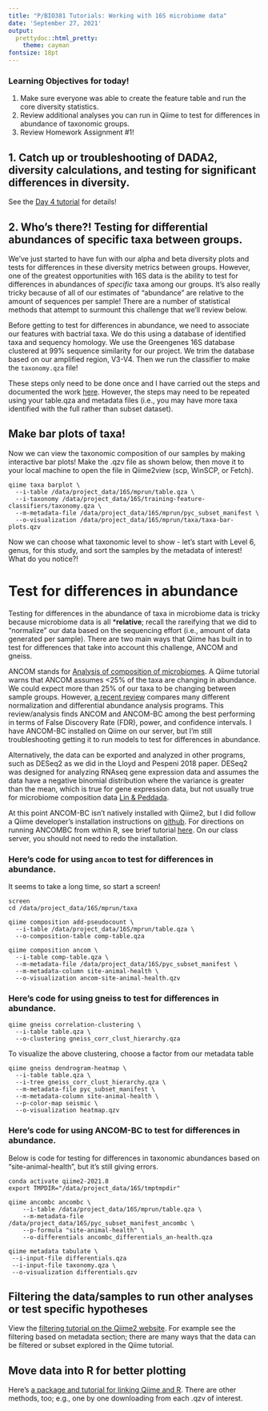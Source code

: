 ```yaml
---
title: "P/BIO381 Tutorials: Working with 16S microbiome data"
date: 'September 27, 2021'
output:
  prettydoc::html_pretty:
    theme: cayman
fontsize: 18pt
---
```


### Learning Objectives for today!

1. Make sure everyone was able to create the feature table and run the core diversity statistics. 
2. Review additional analyses you can run in Qiime to test for differences in abundance of taxonomic groups.
3. Review Homework Assignment #1!

## 1. Catch up or troubleshooting of DADA2, diversity calculations, and testing for significant differences in diversity.
See the [Day 4 tutorial](2021-09-22_microbiome_Day4.html) for details!

## 2. Who's there?! Testing for differential abundances of specific taxa between groups.
We've just started to have fun with our alpha and beta diversity plots and tests for differences in these diversity metrics between groups. However, one of the greatest opportunities with 16S data is the ability to test for differences in abundances of _specific_ taxa among our groups. It's also really tricky because of all of our estimates of "abundance" are relative to the amount of sequences per sample! There are a number of statistical methods that attempt to surmount this challenge that we'll review below. 

Before getting to test for differences in abundance, we need to associate our features with bactrial taxa. We do this using a database of identified taxa and sequency homology. We use the Greengenes 16S database clustered at 99% sequence similarity for our project. We trim the database based on our amplified region, V3-V4. Then we run the classifier to make the `taxonomy.qza` file!

These steps only need to be done once and I have carried out the steps and documented the work [here](2021_09_27_microbiome_supp_taxaID.html). However, the steps may need to be repeated using your table.qza and metadata files (i.e., you may have more taxa identified with the full rather than subset dataset).

## Make bar plots of taxa!
Now we can view the taxonomic composition of our samples by making interactive bar plots! Make the .qzv file as shown below, then move it to your local machine to open the file in Qiime2view (scp, WinSCP, or Fetch).
```
qiime taxa barplot \
  --i-table /data/project_data/16S/mprun/table.qza \
  --i-taxonomy /data/project_data/16S/training-feature-classifiers/taxonomy.qza \
  --m-metadata-file /data/project_data/16S/mprun/pyc_subset_manifest \
  --o-visualization /data/project_data/16S/mprun/taxa/taxa-bar-plots.qzv
```

Now we can choose what taxonomic level to show - let's start with Level 6, genus, for this study, and sort the samples by the metadata of interest! What do you notice?!

# Test for differences in abundance
Testing for differences in the abundance of taxa in microbiome data is tricky because microbiome data is all ***relative**; recall the rareifying that we did to "normalize" our data based on the sequencing effort (i.e., amount of data generated per sample). There are two main ways that Qiime has built in to test for differences that take into account this challenge, ANCOM and gneiss. 

ANCOM stands for [Analysis of composition of microbiomes](https://pubmed.ncbi.nlm.nih.gov/26028277/). A Qiime tutorial warns that ANCOM assumes <25% of the taxa are changing in abundance. We could expect more than 25% of our taxa to be changing between sample groups. However, [a recent review](https://www.nature.com/articles/s41522-020-00160-w) compares many different normalization and differential abundance analysis programs. This review/analysis finds ANCOM and ANCOM-BC among the best performing in terms of False Discovery Rate (FDR), power, and confidence intervals. I have ANCOM-BC installed on Qiime on our server, but I'm still troubleshooting getting it to run models to test for differences in abundance.

Alternatively, the data can be exported and analyzed in other programs, such as DESeq2 as we did in the Lloyd and Pespeni 2018 paper. DESeq2 was designed for analyzing RNAseq gene expression data and assumes the data have a negative binomial distribution where the variance is greater than the mean, which is true for gene expression data, but not usually true for microbiome composition data [Lin & Peddada](https://www.nature.com/articles/s41522-020-00160-w). 

At this point ANCOM-BC isn't natively installed with Qiime2, but I did follow a Qiime developer's installation instructions on [github](https://github.com/mortonjt/q2-ancombc). For directions on running ANCOMBC from within R, see brief tutorial [here](https://rdrr.io/github/FrederickHuangLin/ANCOMBC/man/ancombc.html). On our class server, you should not need to redo the installation.

### Here's code for using `ancom` to test for differences in abundance.
It seems to take a long time, so start a screen!

```
screen
cd /data/project_data/16S/mprun/taxa

qiime composition add-pseudocount \
  --i-table /data/project_data/16S/mprun/table.qza \
  --o-composition-table comp-table.qza
 
qiime composition ancom \
  --i-table comp-table.qza \
  --m-metadata-file /data/project_data/16S/pyc_subset_manifest \
  --m-metadata-column site-animal-health \
  --o-visualization ancom-site-animal-health.qzv 
```
  
### Here's code for using gneiss to test for differences in abundance.
```
qiime gneiss correlation-clustering \
  --i-table table.qza \
  --o-clustering gneiss_corr_clust_hierarchy.qza
```
To visualize the above clustering, choose a factor from our metadata table 
```
qiime gneiss dendrogram-heatmap \
  --i-table table.qza \
  --i-tree gneiss_corr_clust_hierarchy.qza \
  --m-metadata-file pyc_subset_manifest \
  --m-metadata-column site-animal-health \
  --p-color-map seismic \
  --o-visualization heatmap.qzv
```
### Here's code for using ANCOM-BC to test for differences in abundance.
Below is code for testing for differences in taxonomic abundances based on "site-animal-health", but it's still giving errors.
```
conda activate qiime2-2021.8
export TMPDIR="/data/project_data/16S/tmptmpdir"

qiime ancombc ancombc \
    --i-table /data/project_data/16S/mprun/table.qza \
    --m-metadata-file /data/project_data/16S/pyc_subset_manifest_ancombc \
    --p-formula "site-animal-health" \
    --o-differentials ancombc_differentials_an-health.qza
    
qiime metadata tabulate \
 --i-input-file differentials.qza 
 --i-input-file taxonomy.qza \
 --o-visualization differentials.qzv
```

## Filtering the data/samples to run other analyses or test specific hypotheses
View the [filtering tutorial on the Qiime2 website](https://docs.qiime2.org/2021.8/tutorials/filtering/). For example see the filtering based on metadata section; there are many ways that the data can be filtered or subset explored in the Qiime tutorial.

## Move data into R for better plotting
Here's [a package and tutorial for linking Qiime and R](https://forum.qiime2.org/t/tutorial-integrating-qiime2-and-r-for-data-visualization-and-analysis-using-qiime2r/4121).
There are other methods, too; e.g., one by one downloading from each .qzv of interest.